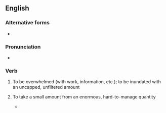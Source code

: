 ==English==

===Alternative forms===
* {{l|en|drink from the fire hydrant}}

===Pronunciation===
* {{audio|en|en-au-drink from a firehose.ogg|Audio (AU)}}

===Verb===
{{en-verb|drinks from a firehose|drinking from a firehose|drank from a firehose|drunk from a firehose}}

# {{lb|en|idiomatic}} To be overwhelmed (with work, information, etc.); to be inundated with an uncapped, unfiltered amount
# {{lb|en|idiomatic}} To take a small amount from an enormous, hard-to-manage quantity
#* {{quote-text|en|year=2004|author=Anthony G. Wilhelm|title=Digital Nation: Toward an Inclusive Information Society|page=20|passage=If we are to be '''drinking from a firehose''', with billions of web pages at our fingertips, then we should possess the skills to manage its flow.}}